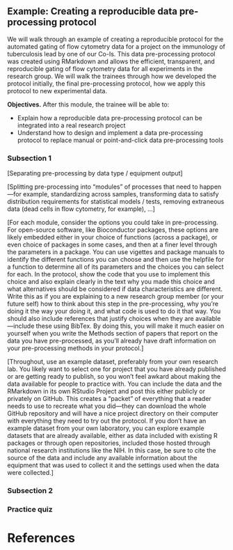 ## Example: Creating a reproducible data pre-processing protocol

We will walk through an example of creating a reproducible protocol for the
automated gating of flow cytometry data for a project on the immunology of
tuberculosis lead by one of our Co-Is. This data pre-processing protocol was
created using RMarkdown and allows the efficient, transparent, and reproducible
gating of flow cytometry data for all experiments in the research group. We will
walk the trainees through how we developed the protocol initially, the final
pre-processing protocol, how we apply this protocol to new experimental data.

**Objectives.** After this module, the trainee will be able to:

- Explain how a reproducible data pre-processing protocol can be integrated into
a real research project
- Understand how to design and implement a data pre-processing protocol to
replace manual or point-and-click data pre-processing tools

### Subsection 1

[Separating pre-processing by data type / equipment output]

[Splitting pre-processing into "modules" of processes that need to happen---for
example, standardizing across samples, transforming data to satisfy distribution
requirements for statistical models / tests, removing extraneous data (dead
cells in flow cytometry, for example), ...]

[For each module, consider the options you could take in pre-processing. For
open-source software, like Bioconductor packages, these options are likely
embedded either in your choice of functions (across a package), or even choice
of packages in some cases, and then at a finer level through the parameters in a
package. You can use vigettes and package manuals to identify the different
functions you can choose and then use the helpfile for a function to determine
all of its parameters and the choices you can select for each. In the protocol,
show the code that you use to implement this choice and also explain clearly in
the text why you made this choice and what alternatives should be considered if
data characteristics are different. Write this as if you are explaining to a new
research group member (or your future self) how to think about this step in the
pre-processing, why you're doing it the way your doing it, and what code is used
to do it that way. You should also include references that justify choices when
they are available---include these using BibTex. By doing this, you will make it
much easier on yourself when you write the Methods section of papers that report
on the data you have pre-processed, as you'll already have draft information on
your pre-processing methods in your protocol.]

[Throughout, use an example dataset, preferably from your own research lab. You
likely want to select one for project that you have already published or are
getting ready to publish, so you won't feel awkard about making the data
available for people to practice with. You can include the data and the
RMarkdown in its own RStudio Project and post this either publicly or privately
on GitHub. This creates a "packet" of everything that a reader needs to use to
recreate what you did---they can download the whole GitHub repository and will
have a nice project directory on their computer with everything they need to try
out the protocol. If you don't have an example dataset from your own laboratory,
you can explore example datasets that are already available, either as data
included with existing R packages or through open repositories, included those
hosted through national research institutions like the NIH. In this case, be
sure to cite the source of the data and include any available information about
the equipment that was used to collect it and the settings used when the data
were collected.]

### Subsection 2

### Practice quiz

# References

